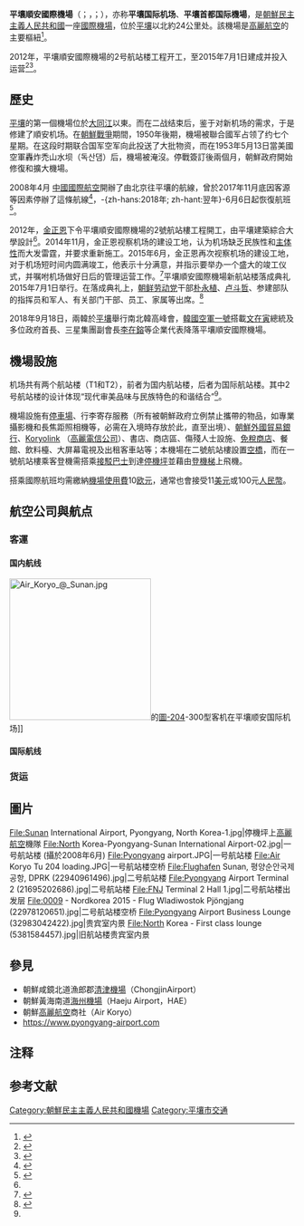 {{更新|time=2021-01-13T14:44:24+00:00}}
{{noteTA
|G1 = Airport
}}
{{Infobox airport
| name = 平壤國際機場<br />{{lang|ko|평양국제비행장}}<br />{{lang|en|Pyongyang International Airport}}
| logo=
| logo-width=250
| image = Sunan International Airport Appearance.jpg
| image-width = 300px
| image2 = File:Flughafen Sunan, 평양순안국제공항, DPRK (22940961496).jpg
| image2-width = 300px
| caption2 = 2號航廈
| IATA = FNJ
| ICAO = ZKPY
| type = 民用
| owner = [[朝鲜民主主义人民共和国|朝鲜]][[朝鲜民主主义人民共和国政府|政府]]
| operator =
| city-served = [[朝鲜民主主义人民共和国|朝鲜]][[平壤|平壤]]
| location = [[朝鲜民主主义人民共和国|朝鲜]][[平壤|平壤直轄市]][[顺安区域|順安區]]龍伏里
| hub = [[高麗航空|高麗航空]]
| elevation-m = 36
| metric-elev = y
| coordinates = {{coord|39|13|26|N|125|40|12|E|region:NK|display=inline,title}}
| pushpin_map = North Korea
| pushpin_map_caption = 機場在北韓的位置
| pushpin_label = '''FNJ/ZKPY'''
| r1-number = 17/35
| r1-length-m = 3425
| r1-surface = 混凝土
| metric-rwy = y
| r2-number = 01/19
| r2-length-m = 3798
| r2-surface = 混凝土
}}
{{external media
| video1 = [http://mediaryugyong.com.kp/data/vid/ch/455.mp4 平壤國際機場航廈服务基地]
| video2 = [https://www.youtube.com/watch?v=wylKAy-aKkc 平壤國際機場起降的空軍MI-17]
}}
'''平壤順安國際機場'''（{{kor|名=北|諺=평양국제비행장|漢=平壤國際飛行場|羅=P'yŏngyang Kukche Pihaengchang|f=y}}；，{{lang-en|Pyongyang International Airport}}；{{airport codes|FNJ|ZKPY}}），亦称'''平壤国际机场'''、'''平壤首都国际機場'''，是[[朝鮮民主主義人民共和國|朝鮮民主主義人民共和國]]一座[[國際機場|國際機場]]，位於[[平壤|平壤]]以北約24公里处。該機場是[[高麗航空|高麗航空]]的主要樞紐<ref name=":0">{{Cite web|title=平壤建筑综合大学|url=http://www.uriminzokkiri.com/index.php?ptype=chinese2&no=2583|accessdate=2017-02-01|date=2017-01-31|publisher=[[我們民族之間|我們民族之間]]|archiveurl=https://archive.is/20170201031457/http://www.uriminzokkiri.com/index.php?ptype=chinese2&no=2583|archivedate=2017-02-01|deadurl=yes|quote=近期，该大学出色地完成了平壤順安國際機場第二航站楼、未来科学大家街商业服务网、黎明大街等切实体现主体性、民族性、现代性和便利性的建筑形成示意图和设计，为开创建设的大繁荣期做出了很大的贡献。}}</ref>。

2012年，平壤順安國際機場的2号航站楼工程开工，至2015年7月1日建成并投入运营<ref name="2号航站楼">{{cite news|title=金正恩视察新落成的朝鲜平壤机场2号航站楼|url=http://news.xinhuanet.com/world/2015-06/26/c_127951109.htm|publisher=新华网|date=2015年6月26日|accessdate=2015年7月2日|archive-date=2015年8月20日|archive-url=https://web.archive.org/web/20150820195948/http://news.xinhuanet.com/world/2015-06/26/c_127951109.htm|dead-url=no}}</ref><ref>{{cite news|title=朝鲜举行平壤顺安国际机场新航站楼竣工仪式|url=http://news.hexun.com/2015-07-02/177206179.html|publisher=新华网|date=2015年7月2日|accessdate=2015年7月2日|archive-date=2015年7月2日|archive-url=https://web.archive.org/web/20150702083037/http://news.hexun.com/2015-07-02/177206179.html|dead-url=no}}</ref>。

== 歷史 ==
{{see|平壤速度}}

[[平壤|平壤]]的第一個機場位於[[大同江|大同江]]以東。而在二战结束后，鉴于对新机场的需求，于是修建了順安机场。在[[朝鮮戰爭|朝鮮戰爭]]期間，1950年後期，機場被聯合國军占领了约七个星期。在这段时期联合国军空军向此投送了大批物资，而在1953年5月13日當美國空軍轟炸禿山水坝（독산댐）后，機場被淹沒。停戰簽訂後兩個月，朝鮮政府開始修復和擴大機場。

2008年4月 [[中国国际航空|中國國際航空]]開辦了由北京往平壤的航線，曾於2017年11月底因客源等因素停辦了這條航線<ref>{{cite web|title=Air China suspends key North Korea route between Beijing and Pyongyang over low demand|url=https://www.independent.co.uk/news/world/asia/air-china-north-korea-route-beijing-pyongyang-flights-low-demand-un-sanctions-a8072111.html|accessdate=2018-01-31|author=Tom Barnes|date=2017-11-23|publisher=The Independent|archive-url=https://web.archive.org/web/20180131201123/https://www.independent.co.uk/news/world/asia/air-china-north-korea-route-beijing-pyongyang-flights-low-demand-un-sanctions-a8072111.html|archive-date=2018-01-31|dead-url=no}}</ref>，-{zh-hans:2018年; zh-hant:翌年}-6月6日起恢復航班<ref>{{Cite web|title=停飛半年…北韓中國復航 月底加碼包機|url=https://www.worldjournal.com/5603132/|access-date=2018-06-06|archive-url=https://web.archive.org/web/20180612140625/https://www.worldjournal.com/5603132/|archive-date=2018-06-12|dead-url=yes}}</ref>。

2012年，[[金正恩|金正恩]]下令平壤順安國際機場的2號航站樓工程開工，由平壤建築綜合大學設計<ref name=":0" />。2014年11月，金正恩视察机场的建设工地，认为机场缺乏民族性和[[主體思想|主体性]]而大发雷霆，并要求重新施工。2015年6月，金正恩再次视察机场的建设工地，对于机场短时间内圆满竣工，他表示十分满意，并指示要举办一个盛大的竣工仪式，并嘱咐机场做好日后的管理运营工作。<ref>{{Cite web|title=金正恩视察新平壤国际机场 妻子和妹妹同时现身(图)|url=http://news.ifeng.com/a/20150625/44041052_0.shtml|access-date=2021-08-29|date=2015-06-25|publisher=凤凰网|archive-url=https://web.archive.org/web/20160420023552/http://news.ifeng.com/a/20150625/44041052_0.shtml|archive-date=2016-04-20|dead-url=yes}}</ref>平壤順安國際機場新航站楼落成典礼2015年7月1日举行。在落成典礼上，[[朝鲜劳动党|朝鲜劳动党]]干部[[朴永植|朴永植]]、[[卢斗哲|卢斗哲]]、参建部队的指挥员和军人、有关部门干部、员工、家属等出席。<ref>{{Cite web|title=平壤国际机场新航站楼落成 设有现代化设施(图)|url=http://news.ifeng.com/a/20150702/44088263_0.shtml|access-date=2021-08-29|date=2015-07-02|publisher=凤凰网|archive-url=https://web.archive.org/web/20160419231948/http://news.ifeng.com/a/20150702/44088263_0.shtml|archive-date=2016-04-19|dead-url=yes}}</ref>

2018年9月18日，兩韓於[[平壤|平壤]]舉行南北韓高峰會，[[韓國空軍一號|韓國空軍一號]]搭載[[文在寅|文在寅]]總統及多位政府首長、三星集團副會長[[李在鎔|李在鎔]]等企業代表降落平壤順安國際機場。

== 機場設施 ==
机场共有两个航站楼（T1和T2），前者为国内航站楼，后者为国际航站楼。其中2号航站楼的设计体现“现代审美品味与民族特色的和谐结合”<ref name="2号航站楼" />。

機場設施有[[停車場|停車場]]、行李寄存服務（所有被朝鮮政府立例禁止攜帶的物品，如專業攝影機和長焦距照相機等，必需在入境時存放於此，直至出境）、[[朝鮮外國貿易銀行|朝鮮外國貿易銀行]]、[[Koryolink|Koryolink]] （[[高麗電信|高麗電信公司]]）、書店、商店區、傷殘人士設施、[[免稅商店|免稅商店]]、餐館、飲料檯、大屏幕電視及出租客車站等；本機場在二號航站樓設置[[空橋|空橋]]，而在一號航站樓乘客登機需搭乘[[接駁巴士|接駁巴士]]到達[[停機坪|停機坪]]並藉由[[登機梯|登機梯]]上飛機。

搭乘國際航班均需繳納[[機場稅|機場使用費]]10[[欧元|欧元]]，通常也會接受11[[美元|美元]]或100元[[人民幣|人民幣]]{{notetag|10歐元只換約70～75人民幣}}。

== 航空公司與航点 ==
===客運===
==== 国内航线====
[[File:Air_Koryo_@_Sunan.jpg|250px]]的[[圖波列夫Tu-204|圖-204]]-300型客机在平壤顺安国际机场]]
{{Airport-dest-list
| 3rdcoltitle=客運大樓
|[[高麗航空|高麗航空]]|[[清津機場|清津]]、[[咸興機場|咸興]]、[[三池淵機場|三池淵]]、[[海州機場|海州]]| T1
}}
==== 国际航线 ====
{{Airport-dest-list
| 3rdcoltitle=客運大樓
|[[中国国际航空|中国国际航空]]| [[北京首都国际机场|北京-首都]]| T2
|[[高麗航空|高麗航空]]| [[北京首都国际机场|北京-首都]]、[[沈阳桃仙国际机场|沈阳]]、[[澳門國際機場|澳門]]、[[符拉迪沃斯托克國際機場|海參崴]]| T2
}}

=== 货运 ===
{{Airport-dest-list
|[[高麗航空|高麗航空]]|[[清津機場|清津]]、[[海州機場|海州]]、[[咸興機場|咸興]]、[[開城機場|開城]]、[[江界機場|江界]]、[[吉州機場|吉州]]、[[南浦機場|南浦]]、[[三池淵機場|三池淵]]、[[新義州機場|新義州]]、[[元山機場|元山]]、[[北京首都国际机场|北京-首都]]、[[沈阳桃仙国际机场|瀋陽]]、[[符拉迪沃斯托克國際機場|海參崴]]
}}

== 圖片 ==
<gallery>
File:Sunan International Airport, Pyongyang, North Korea-1.jpg|停機坪上[[高麗航空|高麗航空]]機隊
File:North Korea-Pyongyang-Sunan International Airport-02.jpg|一号航站楼 (攝於2008年6月)
File:Pyongyang airport.JPG|一号航站楼
File:Air Koryo Tu 204 loading.JPG|一号航站楼空桥
File:Flughafen Sunan, 평양순안국제공항, DPRK (22940961496).jpg|二号航站楼
File:Pyongyang Airport Terminal 2 (21695202686).jpg|二号航站楼
File:FNJ Terminal 2 Hall 1.jpg|二号航站楼出发层
File:0009 - Nordkorea 2015 - Flug Wladiwostok Pjöngjang (22978120651).jpg|二号航站楼空桥
File:Pyongyang Airport Business Lounge (32983042422).jpg|贵宾室内景
File:North Korea - First class lounge (5381584457).jpg|旧航站楼贵宾室内景
</gallery>

== 參見 ==
{{Portal box|朝鲜民主主义人民共和国|航空}}
{{Commons category|Sunan International Airport}}
* 朝鮮咸鏡北道漁郎郡[[清津機場|清津機場]]（ChongjinAirport）
* 朝鮮黃海南道[[海州機場|海州機場]]（Haeju Airport，HAE）
* 朝鮮[[高麗航空|高麗航空]]商社（Air Koryo）
*	https://www.pyongyang-airport.com {{Wayback|url=https://www.pyongyang-airport.com/ |date=20220621150933 }}

== 注释 ==
{{notefoot}}
== 参考文献 ==
{{reflist}}

[[Category:朝鮮民主主義人民共和國機場|Category:朝鮮民主主義人民共和國機場]]
[[Category:平壤市交通|Category:平壤市交通]]